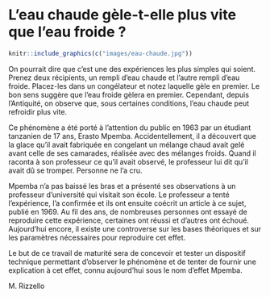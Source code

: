 # L'eau chaude gèle-t-elle plus vite que l'eau froide\ ?

```r
knitr::include_graphics(c("images/eau-chaude.jpg"))
```

On pourrait dire que c'est une des expériences les plus simples qui soient. Prenez deux récipients, un rempli d'eau chaude et l'autre rempli d'eau froide. Placez-les dans un congélateur et notez laquelle gèle en premier. Le bon sens suggère que l'eau froide gèlera en premier. Cependant, depuis l'Antiquité, on observe que, sous certaines conditions, l'eau chaude peut refroidir plus vite.

Ce phénomène a été porté à l'attention du public en 1963 par un étudiant tanzanien de 17 ans, Erasto Mpemba. Accidentellement, il a découvert que la glace qu'il avait fabriquée en congelant un mélange chaud avait gelé avant celle de ses camarades, réalisée avec des mélanges froids. Quand il raconta à son professeur ce qu'il avait observé, le professeur lui dit qu'il avait dû se tromper. Personne ne l'a cru.

Mpemba n'a pas baissé les bras et a présenté ses observations à un professeur d'université qui visitait son école. Le professeur a tenté l'expérience, l'a confirmée et ils ont ensuite coécrit un article à ce sujet, publié en 1969. Au fil des ans, de nombreuses personnes ont essayé de reproduire cette expérience, certaines ont réussi et d'autres ont échoué. Aujourd'hui encore, il existe une controverse sur les bases théoriques et sur les paramètres nécessaires pour reproduire cet effet.

Le but de ce travail de maturité sera de concevoir et tester un dispositif technique permettant d'observer le phénomène et de tenter de fournir une explication à cet effet, connu aujourd'hui sous le nom d'effet Mpemba.

::: {.signature data-latex=""}
M. Rizzello
:::